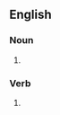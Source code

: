 {{also|wet-nurses|wet nurses}}

==English==

===Noun===
{{head|en|noun form}}

# {{plural of|en|wetnurse}}

===Verb===
{{head|en|verb form}}

# {{en-third-person singular of|wetnurse}}